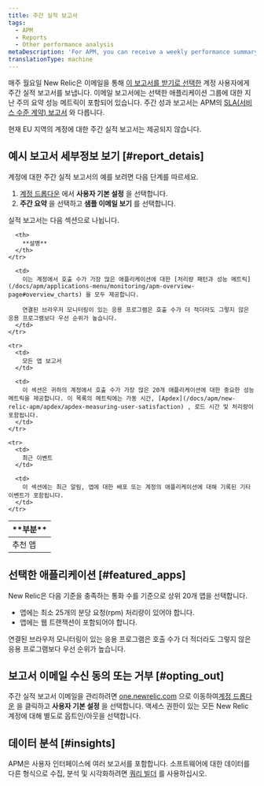 ```yaml
---
title: 주간 실적 보고서
tags:
  - APM
  - Reports
  - Other performance analysis
metaDescription: 'For APM, you can receive a weekly performance summary report via email.'
translationType: machine
---
```


매주 월요일 New Relic은 이메일을 통해 [이 보고서를 받기로 선택한](/docs/subscriptions/account-email-settings) 계정 사용자에게 주간 실적 보고서를 보냅니다. 이메일 보고서에는 선택한 애플리케이션 그룹에 대한 지난 주의 요약 성능 메트릭이 포함되어 있습니다. 주간 성과 보고서는 APM의 [SLA(서비스 수준 계약) 보고서](/docs/apm/reports/service-level-agreements/apm-sla-reports) 와 다릅니다.

<Callout variant="important">
  현재 EU 지역의 계정에 대한 주간 실적 보고서는 제공되지 않습니다.
</Callout>

## 예시 보고서 세부정보 보기 [#report_detais]

계정에 대한 주간 실적 보고서의 예를 보려면 다음 단계를 따르세요.

1. [계정 드롭다운](/docs/accounts-partnerships/education/getting-started-new-relic/glossary#account-dropdown) 에서 **사용자 기본 설정** 을 선택합니다.
2. **주간 요약** 을 선택하고 **샘플 이메일 보기** 를 선택합니다.

실적 보고서는 다음 섹션으로 나뉩니다.

<table>
  <thead>
    <tr>
      <th width={200}>
        **부분**
      </th>

      <th>
        **설명**
      </th>
    </tr>
  </thead>

  <tbody>
    <tr>
      <td>
        추천 앱
      </td>

      <td>
        이는 계정에서 호출 수가 가장 많은 애플리케이션에 대한 [처리량 패턴과 성능 메트릭](/docs/apm/applications-menu/monitoring/apm-overview-page#overview_charts) 을 모두 제공합니다.

        연결된 브라우저 모니터링이 있는 응용 프로그램은 호출 수가 더 적더라도 그렇지 않은 응용 프로그램보다 우선 순위가 높습니다.
      </td>
    </tr>

    <tr>
      <td>
        모든 앱 보고서
      </td>

      <td>
        이 섹션은 귀하의 계정에서 호출 수가 가장 많은 20개 애플리케이션에 대한 중요한 성능 메트릭을 제공합니다. 이 목록의 메트릭에는 가동 시간, [Apdex](/docs/apm/new-relic-apm/apdex/apdex-measuring-user-satisfaction) , 로드 시간 및 처리량이 포함됩니다.
      </td>
    </tr>

    <tr>
      <td>
        최근 이벤트
      </td>

      <td>
        이 섹션에는 최근 알림, 앱에 대한 배포 또는 계정의 애플리케이션에 대해 기록된 기타 이벤트가 포함됩니다.
      </td>
    </tr>
  </tbody>
</table>

## 선택한 애플리케이션 [#featured_apps]

New Relic은 다음 기준을 충족하는 통화 수를 기준으로 상위 20개 앱을 선택합니다.

* 앱에는 최소 25개의 분당 요청(rpm) 처리량이 있어야 합니다.
* 앱에는 웹 트랜잭션이 포함되어야 합니다.

연결된 브라우저 모니터링이 있는 응용 프로그램은 호출 수가 더 적더라도 그렇지 않은 응용 프로그램보다 우선 순위가 높습니다.

## 보고서 이메일 수신 동의 또는 거부 [#opting_out]

주간 실적 보고서 이메일을 관리하려면 [one.newrelic.com](https://one.newrelic.com) 으로 이동하여[계정 드롭다운](/docs/accounts-partnerships/education/getting-started-new-relic/glossary#account-dropdown) 을 클릭하고 **사용자 기본 설정** 을 선택합니다. 액세스 권한이 있는 모든 New Relic 계정에 대해 별도로 옵트인/아웃을 선택합니다.

## 데이터 분석 [#insights]

APM은 사용자 인터페이스에 여러 보고서를 포함합니다. 소프트웨어에 대한 데이터를 다른 형식으로 수집, 분석 및 시각화하려면 [쿼리 빌더](/docs/query-your-data/explore-query-data/query-builder/introduction-query-builder) 를 사용하십시오.